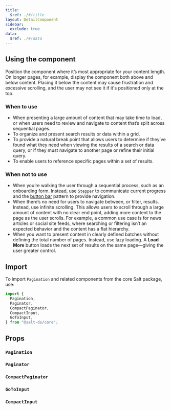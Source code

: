 ```yaml
---
title:
  $ref: ./#/title
layout: DetailComponent
sidebar:
  exclude: true
data:
  $ref: ./#/data
---
```


## Using the component

Position the component where it’s most appropriate for your content length. On longer pages, for example, display the component both above and below content. Placing it below the content may cause frustration and excessive scrolling, and the user may not see it if it's positioned only at the top.

### When to use

- When presenting a large amount of content that may take time to load, or when users need to review and navigate to content that’s split across sequential pages.
- To organize and present search results or data within a grid.
- To provide a natural break point that allows users to determine if they’ve found what they need when viewing the results of a search or data query, or if they must navigate to another page or refine their initial query.
- To enable users to reference specific pages within a set of results.

### When not to use

- When you’re walking the user through a sequential process, such as an onboarding form. Instead, use [`Stepper`](../stepper/index) to communicate current progress and the [button bar](../../../patterns/button-bar) pattern to provide navigation.
- When there’s no need for users to navigate between, or filter, results. Instead, use infinite scrolling. This allows users to scroll through a large amount of content with no clear end point, adding more content to the page as the user scrolls. For example, a common use case is for news articles or social site feeds, where searching or filtering isn’t an expected behavior and the content has a flat hierarchy.
- When you want to present content in clearly defined batches without defining the total number of pages. Instead, use lazy loading. A **Load More** button loads the next set of results on the same page—giving the user greater control.

## Import

To import `Pagination` and related components from the core Salt package, use:

```js
import {
  Pagination,
  Paginator,
  CompactPaginator,
  CompactInput,
  GoToInput,
} from "@salt-ds/core";
```

## Props

### `Pagination`

<PropsTable packageName="core" componentName="Pagination" />

### `Paginator`

<PropsTable packageName="core" componentName="Paginator" />

### `CompactPaginator`

<PropsTable packageName="core" componentName="CompactPaginator" />

### `GoToInput`

<PropsTable packageName="core" componentName="GoToInput" />

### `CompactInput`

<PropsTable packageName="core" componentName="CompactInput" />
